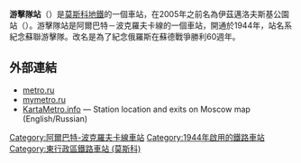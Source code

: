 {{Infobox station
| name          = 游擊隊
| native_name   = Партизанская
| native_name_lang = ru
| type          = [[莫斯科地鐵|莫斯科地鐵]]車站
| image         = Partizanskaya-mm.jpg
| image_size    = 
| image_caption = 
| address       = [[東行政區_(莫斯科)|東行政區]]{{link-en|伊茲邁洛沃區|Izmaylovo District}}
| borough       = [[莫斯科|莫斯科]]
| country       = [[俄羅斯|俄羅斯]]
| coordinates   = {{coord|55.7886|37.7506|display=inline,title}}
| line          = {{MOSMETRO-bull|3|text=1}}
| other         = 
| structure     = {{link-en|淺層列柱車站|Shallow column station}}
| platform      = 2個[[島式月台|島式月台]]
| depth         = {{convert|9|m}}
| levels        = 1層
| tracks        = 3條
| parking       = 無
| opened        = {{start date and age|df=yes|1944|01|18}}
| closed        = 
| rebuilt       = 
| ADA           = 
| code          = 050
| owned         = 莫斯科地鐵
| zone          = 
| former        = 
| passengers    = 
| pass_year     = 
| pass_percent  = 
| pass_system   = 
| mpassengers   = 
| services      = 
| map_type      = Moscow Ring Road
| AlternativeMap= Moscow map MKAD grayscale.png
| map_overlay   = Moscow metro map including line 14.svg
| map_caption   = 
| route_map     = 
| map_state     = collapsed
}}
'''游擊隊站'''（{{lang-rus|Партизанская|Partizanskaya}}）是[[莫斯科地鐵|莫斯科地鐵]]的一個車站，在2005年之前名為伊茲邁洛夫斯基公園站（{{lang|ru|Измайловский парк}}）。游擊隊站是阿爾巴特－波克羅夫卡線的一個車站，開通於1944年，站名系紀念蘇聯游擊隊。改名是為了紀念俄羅斯在蘇德戰爭勝利60週年。
==外部連結==
*[http://www.metro.ru/stations/arbatsko-pokrovskaya/partizanskaya/ metro.ru] {{Wayback|url=http://www.metro.ru/stations/arbatsko-pokrovskaya/partizanskaya/ |date=20200627043944 }}
*[https://web.archive.org/web/20060621113702/http://www.mymetro.ru/cgi-bin/list.pl?lng=ru&a=1&b=3&c=04 mymetro.ru]
*[http://www.kartametro.info/?hl=EN&ms=Partizanskaya&z=17&t=k KartaMetro.info] — Station location and exits on Moscow map (English/Russian)
{{阿爾巴特－波克羅夫卡線}}
[[Category:阿爾巴特-波克羅夫卡線車站|Category:阿爾巴特-波克羅夫卡線車站]]
[[Category:1944年啟用的鐵路車站|Category:1944年啟用的鐵路車站]]
[[Category:東行政區鐵路車站_(莫斯科)|Category:東行政區鐵路車站 (莫斯科)]]